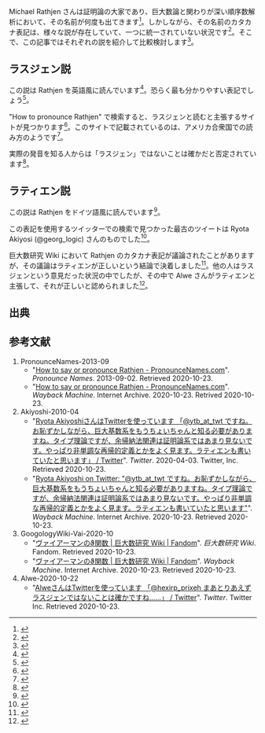Michael Rathjen さんは証明論の大家であり、巨大数論と関わりが深い順序数解析において、その名前が何度も出てきます<ref>{{cite claim|Hexirp}}</ref>。しかしながら、その名前のカタカナ表記は、様々な説が存在していて、一つに統一されていない状況です<ref>{{cite claim|Hexirp}}</ref>。そこで、この記事ではそれぞれの説を紹介して比較検討します<ref>{{cite claim|Hexirp}}</ref>。

== ラスジェン説 ==

この説は Rathjen を英語風に読んでいます<ref>{{cite claim|Hexirp}}</ref>。恐らく最も分かりやすい表記でしょう<ref>{{cite claim|Hexirp}}</ref>。

"How to pronounce Rathjen" で検索すると、ラスジェンと読むと主張するサイトが見つかります<ref>{{cite investigate|Hexirp|[[#PronounceNames-2013-09|PronounceNames-2013-09]] によります。}}</ref>。このサイトで記載されているのは、アメリカ合衆国での読み方のようです<ref>{{cite investigate|Hexirp|[[#PronounceNames-2013-09|PronounceNames-2013-09]] によります。}}</ref>。

実際の発音を知る人からは「ラスジェン」ではないことは確かだと否定されています<ref>{{cite investigate|Hexirp|[[#Alwe-2020-10-22|Alwe-2020-10-22]] によります。}}</ref>。

== ラティエン説 ==

この説は Rathjen をドイツ語風に読んでいます<ref>{{cite claim|Hexirp}}</ref>。

この表記を使用するツイッターでの検索で見つかった最古のツイートは Ryota Akiyosi (@georg_logic) さんのものでした<ref>{{cite investigate|Hexirp|[[#Akiyoshi-2010-04|Akiyoshi-2010-04]] によります。}}</ref>。

巨大数研究 Wiki において Rathjen のカタカナ表記が議論されたことがありますが、その議論はラティエンが正しいという結論で決着しました<ref>{{cite investigate|Hexirp|[[#GoogologyWiki-Vai-2020-10|GoogologyWiki-Vai-2020-10]] によります。}}</ref>。他の人はラスジェンという意見だった状況の中でしたが、その中で Alwe さんがラティエンと主張して、それが正しいと認められました<ref>{{cite investigate|Hexirp|[[#GoogologyWiki-Vai-2020-10|GoogologyWiki-Vai-2020-10]] によります。}}</ref>。

== 出典 ==

<references />

== 参考文献 ==

# <span id="PronounceNames-2013-09">PronounceNames-2013-09</span>
#* "[https://www.pronouncenames.com/Rathjen How to say or pronounce Rathjen - PronounceNames.com]". ''Pronounce Names''. 2013-09-02. Retrieved 2020-10-23.
#* "[https://web.archive.org/web/20201023090722/https://www.pronouncenames.com/Rathjen How to say or pronounce Rathjen - PronounceNames.com]". ''Wayback Machine''. Internet Archive. 2020-10-23. Retrived 2020-10-23.
# <span id="Akiyoshi-2010-04">Akiyoshi-2010-04</span>
#* "[https://twitter.com/georg_logic/status/11537489580 Ryota AkiyoshiさんはTwitterを使っています 「@ytb_at_twt ですね。お恥ずかしながら、巨大基数系をもうちょいちゃんと知る必要がありますね。タイプ理論ですが、余帰納法関連は証明論系ではあまり見ないです。やっぱり非単調な再帰的定義とかをよく見ます。ラティエンも書いていたと思います」 / Twitter]". ''Twitter''. 2020-04-03. Twitter, Inc. Retrieved 2020-10-23.
#* "[https://web.archive.org/web/20201023093535/https://twitter.com/georg_logic/status/11537489580 Ryota Akiyoshi on Twitter: "@ytb_at_twt ですね。お恥ずかしながら、巨大基数系をもうちょいちゃんと知る必要がありますね。タイプ理論ですが、余帰納法関連は証明論系ではあまり見ないです。やっぱり非単調な再帰的定義とかをよく見ます。ラティエンも書いていたと思います"]". ''Wayback Machine''. Internet Archive. 2020-10-23. Retrieved 2020-10-23.
# <span id="GoogologyWiki-Vai-2020-10">GoogologyWiki-Vai-2020-10</span>
#* "[https://googology.wikia.org/ja/wiki/%E3%83%B4%E3%82%A1%E3%82%A4%E3%82%A2%E3%83%BC%E3%83%9E%E3%83%B3%E3%81%AE%CF%91%E9%96%A2%E6%95%B0 ヴァイアーマンのϑ関数 | 巨大数研究 Wiki | Fandom]". ''巨大数研究 Wiki''. Fandom. Retrieved 2020-10-23.
#* "[https://web.archive.org/web/20201023094947/https://googology.wikia.org/ja/wiki/%E3%83%B4%E3%82%A1%E3%82%A4%E3%82%A2%E3%83%BC%E3%83%9E%E3%83%B3%E3%81%AE%CF%91%E9%96%A2%E6%95%B0 ヴァイアーマンのϑ関数 | 巨大数研究 Wiki | Fandom]". ''Wayback Machine''. Internet Archive. 2020-10-23. Retrieved 2020-10-23.
# <span id="Alwe-2020-10-22">Alwe-2020-10-22</span>
#* "[https://twitter.com/Alwe_Logic/status/1318948130574848000 AlweさんはTwitterを使っています 「@hexirp_prixeh まあとりあえずラスジェンではないことは確かですね……」 / Twitter]". ''Twitter''. Twitter Inc. Retrieved 2020-10-23.
